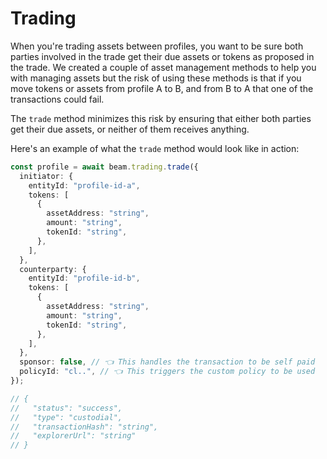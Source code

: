 # Trading

When you're trading assets between profiles, you want to be sure both parties involved in the trade get their due assets or tokens as proposed in the trade. We created a couple of asset management methods to help you with managing assets but the risk of using these methods is that if you move tokens or assets from profile A to B, and from B to A that one of the transactions could fail.

The `trade` method minimizes this risk by ensuring that either both parties get their due assets, or neither of them receives anything.

Here's an example of what the `trade` method would look like in action:

```typescript
const profile = await beam.trading.trade({
  initiator: {
    entityId: "profile-id-a",
    tokens: [
      {
        assetAddress: "string",
        amount: "string",
        tokenId: "string",
      },
    ],
  },
  counterparty: {
    entityId: "profile-id-b",
    tokens: [
      {
        assetAddress: "string",
        amount: "string",
        tokenId: "string",
      },
    ],
  },
  sponsor: false, // 👈 This handles the transaction to be self paid
  policyId: "cl..", // 👈 This triggers the custom policy to be used
});

// {
//   "status": "success",
//   "type": "custodial",
//   "transactionHash": "string",
//   "explorerUrl": "string"
// }
```

